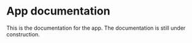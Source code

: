# App documentation


<Callout type='warning' emoji='⚠️'>
  This is the documentation for the app. The documentation is still under
  construction.
</Callout>
